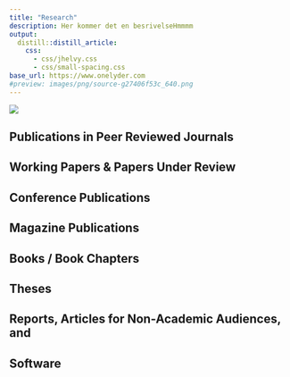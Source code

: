 ```yaml
---
title: "Research"
description: Her kommer det en besrivelseHmmmm
output:
  distill::distill_article:
    css:
      - css/jhelvy.css
      - css/small-spacing.css
base_url: https://www.onelyder.com
#preview: images/png/source-g27406f53c_640.png
---
```


<!-- Remove margin under list items -->

```{=html}
<style>
d-article ol {
    margin-bottom: 5px;
}
</style>
```

![](images/png/teori_finans.png)

## Publications in Peer Reviewed Journals

## Working Papers & Papers Under Review

## Conference Publications

## Magazine Publications

## Books / Book Chapters

## Theses

## Reports, Articles for Non-Academic Audiences, and 

## Software

